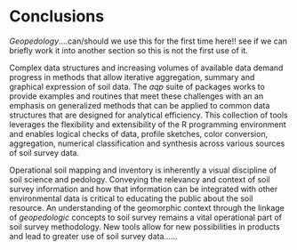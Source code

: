 

<!-- 500 words -->
# Conclusions

<!-- vision and major TODOs -->
<!-- functionality not described here -->


*Geopedology*....can/should we use this for the first time here!!  see if we can briefly work it into another section so this is not the first use of it.

Complex data structures and increasing volumes of available data demand progress in methods that allow iterative aggregation, summary and graphical expression of soil data. The *aqp* suite of packages works to provide examples and routines that meet these challenges with an an emphasis on generalized methods that can be applied to common data structures that are designed for analytical efficiency.  This collection of tools leverages the flexibility and extensibility of the R programming environment and enables logical checks of data, profile sketches, color conversion, aggregation, numerical classification and synthesis across various sources of soil survey data.   

Operational soil mapping and inventory is inherently a visual discipline of soil science and pedology. Conveying the relevancy and context of soil survey information and how that information can be integrated with other environmental data is critical to educating the public about the soil resource.  An understanding of the geomorphic context through the linkage of *geopedologic* concepts to soil survey remains a vital operational part of soil survey methodology.  New tools allow for new possibilities in products and lead to greater use of soil survey data......     


